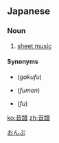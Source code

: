 ==Japanese==
{{ja-kanjitab|おん|ふ|k2=ぷ|yomi=on}}

===Noun===
{{ja-noun|おんぷ}}

# [[sheet music]]

====Synonyms====
* {{l|ja|楽譜}} (''gakufu'')
* {{l|ja|譜面}} (''fumen'')
* {{l|ja|譜}} (''fu'')

[[Category:ja:Music|おんぷ]]

[[ko:音譜]]
[[zh:音譜]]